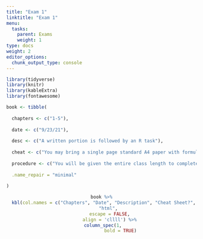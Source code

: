 ```yaml
---
title: "Exam 1"
linktitle: "Exam 1"
menu:
  tasks:
    parent: Exams
    weight: 1
type: docs
weight: 2
editor_options: 
  chunk_output_type: console
---
```


```r
library(tidyverse)
library(knitr)
library(kableExtra)
library(fontawesome)
```

<style>
span.boxed {
  border: 0px solid #FFFFFF;
  padding: 5px;
  color: #FFFFFF;
  background-color: #005b96;
  display: inline;
} 

table {
   margin-left: auto;
   margin-right: auto;
}

table thead th { border-bottom: 1px solid #ddd; 
}

th, td { padding: 5px; 
}

tr:nth-child(even) { background: #ffffff; 
}
</style>

```r
book <- tibble(
  
  chapters <- c("1-5"),
  
  date <- c("9/23/21"),
  
  desc <- c("A written portion is followed by an R task"),
  
  cheat <- c("You may bring a single page standard A4 paper with formulas and definitions as needed. Example problems are not allowed. You are of course always free to reach out to verify if certain items may be included."),
  
  procedure <- c("You will be given the entire class length to complete this two part exam. The paper portion will be administered first and you may only use your cheat sheet and a calculator as resources. After submitting that potrtion, you will be given an R task. You may at that time use any online resources or notes you have brought to class."),
  
  .name_repair = "minimal"
  
)
```

<center>
```r
book %>%
  kbl(col.names = c("Chapters", "Date", "Description", "Cheat Sheet?", "Process"), 
      "html", 
      escape = FALSE,
      align = 'cllll') %>%
  column_spec(1, 
              bold = TRUE)
```
</center>

